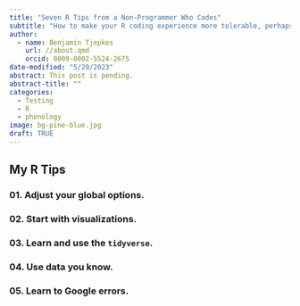 ```yaml
---
title: "Seven R Tips from a Non-Programmer Who Codes"
subtitle: "How to make your R coding experience more tolerable, perhaps enjoyable."
author:
  - name: Benjamin Tjepkes  
    url: //about.qmd
    orcid: 0009-0002-5524-2675
date-modified: "5/20/2023"
abstract: This post is pending.
abstract-title: ""
categories:
  - Testing
  - R
  - phenology
image: bg-pine-blue.jpg
draft: TRUE
---
```


## My R Tips

### 01. Adjust your global options.

### 02. Start with visualizations.

### 03. Learn and use the `tidyverse`.

### 04. Use data you know.

### 05. Learn to Google errors.

